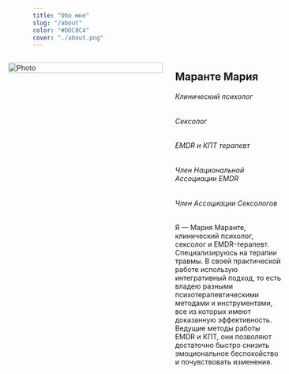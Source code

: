 ```yaml
---
title: "Обо мне"
slug: "/about"
color: "#DDC8C4"
cover: "./about.png"
---
```


<div style="display:flex; align-items: flex-start">

<div style="width: 80%; margin-left: -10%;">

<img src="../../../files/photo.jpg" alt="Photo" width="100%"></img>

</div>

<div style=" width: 55%; padding-left: 5%;">

## Маранте Мария

####

###### Клинический психолог

###### Сексолог

###### EMDR и КПТ терапевт

###### Член Национальной Ассоциации EMDR

###### Член Ассоциации Сексологов

####

Я — Мария Маранте, клинический психолог, сексолог и EMDR-терапевт.
Специализируюсь на терапии травмы.
В своей практической работе использую интегративный подход, то есть владею разными психотерапевтическими методами и инструментами, все из которых имеют доказанную эффективность.
Ведущие методы работы EMDR и КПТ, они позволяют достаточно быстро снизить эмоциональное беспокойство и почувствовать изменения.

</div>

</div>
